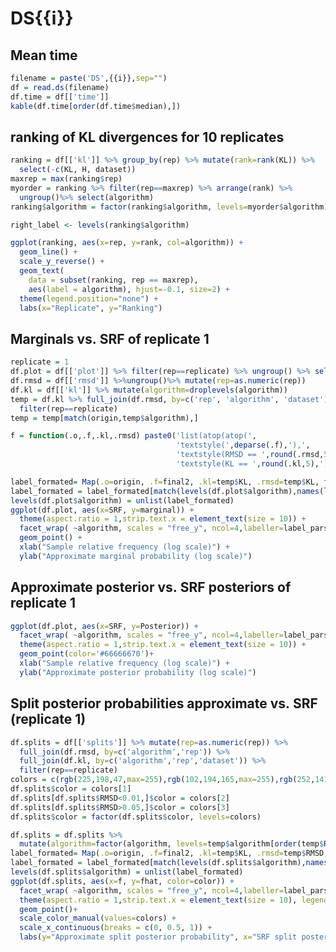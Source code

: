 
\newpage

# DS{{i}}
## Mean time
```r
filename = paste('DS',{{i}},sep="")
df = read.ds(filename)
df.time = df[['time']]
kable(df.time[order(df.time$median),])
```

\newpage

## ranking of KL divergences for 10 replicates
```r
ranking = df[['kl']] %>% group_by(rep) %>% mutate(rank=rank(KL)) %>%
  select(-c(KL, H, dataset))
maxrep = max(ranking$rep)
myorder = ranking %>% filter(rep==maxrep) %>% arrange(rank) %>% 
  ungroup()%>% select(algorithm)
ranking$algorithm = factor(ranking$algorithm, levels=myorder$algorithm)

right_label <- levels(ranking$algorithm)

ggplot(ranking, aes(x=rep, y=rank, col=algorithm)) +
  geom_line() +
  scale_y_reverse() + 
  geom_text(
    data = subset(ranking, rep == maxrep),
    aes(label = algorithm), hjust=-0.1, size=2) +
  theme(legend.position="none") +
  labs(x="Replicate", y="Ranking")
```

\newpage

## Marginals vs. SRF of replicate 1
```r
replicate = 1
df.plot = df[['plot']] %>% filter(rep==replicate) %>% ungroup() %>% select(-rep)
df.rmsd = df[['rmsd']] %>%ungroup()%>% mutate(rep=as.numeric(rep))
df.kl = df[['kl']] %>% mutate(algorithm=droplevels(algorithm))
temp = df.kl %>% full_join(df.rmsd, by=c('rep', 'algorithm', 'dataset')) %>%
  filter(rep==replicate)
temp = temp[match(origin,temp$algorithm),]

f = function(.o,.f,.kl,.rmsd) paste0('list(atop(atop(',
                                     'textstyle(',deparse(.f),'),',
                                     'textstyle(RMSD == ',round(.rmsd,5),')),',
                                     'textstyle(KL == ',round(.kl,5),')))')

label_formated= Map(.o=origin, .f=final2, .kl=temp$KL, .rmsd=temp$KL, f)
label_formated = label_formated[match(levels(df.plot$algorithm),names(label_formated))]
levels(df.plot$algorithm) = unlist(label_formated)
ggplot(df.plot, aes(x=SRF, y=marginal)) +
  theme(aspect.ratio = 1,strip.text.x = element_text(size = 10)) +
  facet_wrap( ~algorithm, scales = "free_y", ncol=4,labeller=label_parsed) +
  geom_point() +
  xlab("Sample relative frequency (log scale)") +
  ylab("Approximate marginal probability (log scale)")
```


\newpage

## Approximate posterior vs. SRF posteriors of replicate 1
```r
ggplot(df.plot, aes(x=SRF, y=Posterior)) +
  facet_wrap( ~algorithm, scales = "free_y", ncol=4,labeller=label_parsed) +
  theme(aspect.ratio = 1,strip.text.x = element_text(size = 10)) +
  geom_point(color='#66666670')+
  xlab("Sample relative frequency (log scale)") +
  ylab("Approximate posterior probability (log scale)")
```



\newpage

## Split posterior probabilities approximate vs. SRF (replicate 1)
```r
df.splits = df[['splits']] %>% mutate(rep=as.numeric(rep)) %>% 
  full_join(df.rmsd, by=c('algorithm','rep')) %>% 
  full_join(df.kl, by=c('algorithm','rep','dataset')) %>%
  filter(rep==replicate)
colors = c(rgb(225,198,47,max=255),rgb(102,194,165,max=255),rgb(252,141,98,max=255))
df.splits$color = colors[1]
df.splits[df.splits$RMSD<0.01,]$color = colors[2]
df.splits[df.splits$RMSD>0.05,]$color = colors[3]
df.splits$color = factor(df.splits$color, levels=colors)

df.splits = df.splits %>%
  mutate(algorithm=factor(algorithm, levels=temp$algorithm[order(temp$RMSD,decreasing=F)]))
label_formated= Map(.o=origin, .f=final2, .kl=temp$KL, .rmsd=temp$RMSD, f)
label_formated = label_formated[match(levels(df.splits$algorithm),names(label_formated))]
levels(df.splits$algorithm) = unlist(label_formated)
ggplot(df.splits, aes(x=f, y=fhat, color=color)) +
  facet_wrap( ~algorithm, scales = "free_y", ncol=4,labeller=label_parsed) +
  theme(aspect.ratio = 1,strip.text.x = element_text(size = 10), legend.position="none") +
  geom_point()+
  scale_color_manual(values=colors) +
  scale_x_continuous(breaks = c(0, 0.5, 1)) +
  labs(y="Approximate split posterior probability", x="SRF split posterior probabitlity")
```

